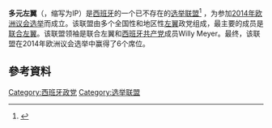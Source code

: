 '''多元左翼'''（{{lang-es|Izquierda Plural}}，缩写为IP）是[[西班牙|西班牙]]的一个已不存在的[[选举联盟|选举联盟]]<ref>{{cite web |url=http://www.europapress.es/galicia/noticia-diez-coaliciones-registrado-junta-electoral-central-20140414205823.html |title=Diez coaliciones se han registrado ante la Junta Electoral Central |language=es |publisher=Europapress.es |date=14 April 2014 |accessdate=2014-06-22 |archive-date=2014-08-05 |archive-url=https://archive.is/20140805173128/http://www.europapress.es/galicia/noticia-diez-coaliciones-registrado-junta-electoral-central-20140414205823.html |dead-url=no }}</ref> ，为参加[[2014年欧洲议会选举|2014年欧洲议会选举]]而成立。该联盟由多个全国性和地区性[[左翼|左翼]]政党组成，最主要的成员是[[联合左翼_(西班牙)|联合左翼]]。该联盟领袖是联合左翼和[[西班牙共产党|西班牙共产党]]成员Willy Meyer。最终，该联盟在2014年欧洲议会选举中赢得了6个席位。

==參考資料==
{{Reflist}}
{{西班牙政党}}
[[Category:西班牙政党|Category:西班牙政党]]
[[Category:选举联盟|Category:选举联盟]]
